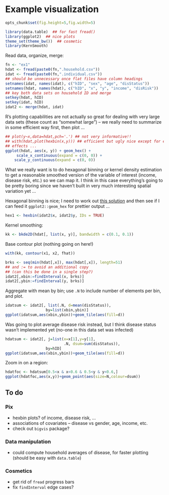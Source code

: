 Example visualization
====================

```r
opts_chunk$set(fig.height=5,fig.width=5)
```

```r
library(data.table)  ## for fast fread()
library(ggplot2)  ## nice plots
theme_set(theme_bw())  ## cosmetic
library(KernSmooth)
```

Read data, organize, merge:

```r
fn <- "ex1"
hdat <- fread(paste0(fn,".household.csv"))
idat <- fread(paste0(fn,".individual.csv"))
## should be unnecessary once flat files have column headings
setnames(idat, names(idat), c("hID", "sex", "age", "disStatus"))
setnames(hdat, names(hdat), c("hID", "x", "y", "income", "disRisk"))
## key both data sets on household ID and merge
setkey(hdat, hID)
setkey(idat, hID)
idat2 <- merge(hdat, idat)
```

R's plotting capabilities are not actually so great for dealing with
very large data sets (these count as "somewhat large") -- we really
need to summarize in some efficient way first, then plot ...

```r
## plot(y~x,data=hdat,pch='.') ## not very informative!!
## with(hdat,plot(hexbin(x,y))) ## efficient but ugly nice except for edge
## effects ...
ggplot(hdat, aes(x, y)) + geom_hex() + 
     scale_x_continuous(expand = c(0, 0)) + 
    scale_y_continuous(expand = c(0, 0))
```

What we really want is to do hexagonal binning or kernel density estimation to get a reasonable smoothed version of the variable of interest (income, disease risk, etc.) so we can map it.  I think in this case everything's going to be pretty boring since we haven't built in very much interesting spatial variation yet ...

Hexagonal binning is nice; I need to work out 
[this solution](http://stackoverflow.com/questions/17688012/hexbin-apply-function-for-every-bin) and
then see if I can feed it `ggplot2::geom_hex` for prettier output ...


```r
hex1 <- hexbin(idat2$x, idat2$y, IDs = TRUE)
```


Kernel smoothing:
```r
kk <- bkde2D(hdat[, list(x, y)], bandwidth = c(0.1, 0.1))
```

Base contour plot (nothing going on here!)

```r
with(kk, contour(x1, x2, fhat))
```

```r
brks <- seq(min(hdat[,x]), max(hdat[,x]), length=51)
## and := to avoid an additional copy
## (can this be done in a single step?)
idat2[,xbin:=findInterval(x, brks)]
idat2[,ybin:=findInterval(y, brks)]
```

Aggregate with mean by bin; use `.N` to include number of elements per bin, and plot.
```r
idatsum <- idat2[, list(.N, d=mean(disStatus)), 
                  by=list(xbin,ybin)]
ggplot(idatsum,aes(xbin,ybin))+geom_tile(aes(fill=d))
```
Was going to plot average disease risk instead, but I think disease status wasn't implemented yet (no-one in this data set was infected)

```r
hdatsum <- idat2[, j=list(x=x[1],y=y[1],
                          .N, dsum=sum(disStatus)), 
                  by=hID]
ggplot(idatsum,aes(xbin,ybin))+geom_tile(aes(fill=d))
```

Zoom in on a region:
```r
hdatfoc <- hdatsum[0.5<x & x<0.6 & 0.5<y & y<0.6,]
ggplot(hdatfoc,aes(x,y))+geom_point(aes(size=N,colour=dsum))
```

## To do

### Pix

* hexbin plots? of income, disease risk, ...
* associations of covariates -- disease vs gender, age, income, etc.
* check out `bigvis` package?

### Data manipulation

* could compute household averages of disease, for faster plotting (should be easy with `data.table`)
                                                              
### Cosmetics

* get rid of `fread` progress bars
* fix `findInterval` edge cases?
